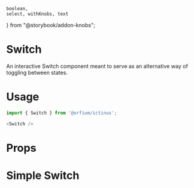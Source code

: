     boolean,
    select, withKnobs, text
} from "@storybook/addon-knobs";

<Meta title="Design System/Switch" component={Switch} />

# Switch

An interactive Switch component meant to serve as an alternative way of toggling between states.

# Usage

```js
import { Switch } from '@orfium/ictinus';

<Switch />
```

# Props

<Props of={Switch} />

# Simple Switch

<Preview>
  <Story name="Simple Switch" parameters={{ decorators: [withKnobs] }}>
    <Stack>
      <SwitchShowcase
          hasLabel={boolean('hasLabel', true)}
          label={text('label', 'Label showcase text')}
          isDisabled={boolean('isDisabled', false)}
          labelPlacement={select('labelPlacement', ['left', 'right'], 'left')} />
    </Stack>
  </Story>
</Preview>


